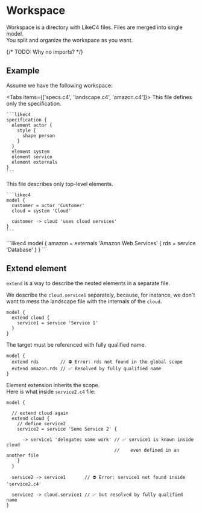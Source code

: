 
# Workspace

Workspace is a directory with LikeC4 files. Files are merged into single model.  
You split and organize the workspace as you want.

{/* TODO: Why no imports? */}

## Example

Assume we have the following workspace:

<FileTree>
  <FileTree.Folder name='cloud' open>
    <FileTree.File name='service1.c4' />
    <FileTree.File name='service2.c4' />
  </FileTree.Folder>
  <FileTree.Folder name='externals' open>
    <FileTree.File name='amazon.c4' />
  </FileTree.Folder>
  <FileTree.File name='landscape.c4' />
  <FileTree.File name='specs.c4' />
</FileTree>

<Tabs items={['specs.c4', 'landscape.c4', 'amazon.c4']}>
  <Tab>
    This file defines only the specification.

    ```likec4
    specification {
      element actor {
        style {
          shape person
        }
      }
      element system
      element service
      element externals
    }
    ```

  </Tab>
  <Tab>
    This file describes only top-level elements.

    ```likec4
    model {
      customer = actor 'Customer'
      cloud = system 'Cloud'

      customer -> cloud 'uses cloud services'
    }
    ```

  </Tab>
  <Tab>
    ```likec4    
    model {
      amazon = externals 'Amazon Web Services' {
        rds = service 'Database'
      }
    }
    ```  
  </Tab>
</Tabs>

## Extend element

`extend` is a way to describe the nested elements in a separate file.

We describe the `cloud.service1` separately, because, for instance, we don't want to mess the landscape file with the internals of the `cloud`.

```likec4 filename="cloud / service1.c4"
model {
  extend cloud {
    service1 = service 'Service 1'
  }
}
```

The target must be referenced with fully qualified name.

```likec4
model {
  extend rds        // ⛔️ Error: rds not found in the global scope
  extend amazon.rds // ✅ Resolved by fully qualified name
}
```

Element extension inherits the scope.  
Here is what inside `service2.c4` file:

```likec4 filename="cloud / service2.c4"
model {

  // extend cloud again
  extend cloud {
    // define service2
    service2 = service 'Some Service 2' {

      -> service1 'delegates some work' // ✅ service1 is known inside cloud
                                        //    even defined in an another file
    }
  }

  service2 -> service1       // ⛔️ Error: service1 not found inside 'service2.c4'

  service2 -> cloud.service1 // ✅ but resolved by fully qualified name
}
```
